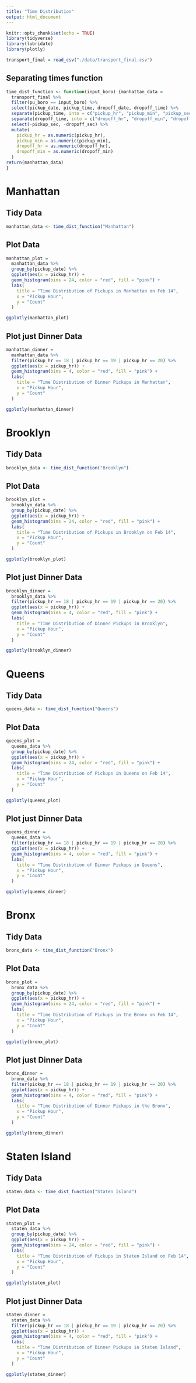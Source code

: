 ```yaml
---
title: "Time Distribution"
output: html_document
---
```


```r
knitr::opts_chunk$set(echo = TRUE)
library(tidyverse)
library(lubridate)
library(plotly)
```

```r
transport_final = read_csv("./data/transport_final.csv")
```

## Separating times function
```r
time_dist_function <- function(input_boro) {manhattan_data = 
  transport_final %>% 
  filter(pu_boro == input_boro) %>% 
  select(pickup_date, pickup_time, dropoff_date, dropoff_time) %>% 
  separate(pickup_time, into = c("pickup_hr", "pickup_min", "pickup_sec"), sep = ":") %>% 
  separate(dropoff_time, into = c("dropoff_hr", "dropoff_min", "dropoff_sec"), sep = ":") %>% 
  select(-pickup_sec, -dropoff_sec) %>% 
  mutate(
    pickup_hr = as.numeric(pickup_hr),
    pickup_min = as.numeric(pickup_min),
    dropoff_hr = as.numeric(dropoff_hr),
    dropoff_min = as.numeric(dropoff_min)
  )
return(manhattan_data)
}
```

# Manhattan
## Tidy Data
```r
manhattan_data <- time_dist_function("Manhattan")
```

## Plot Data
```r
manhattan_plot =
  manhattan_data %>% 
  group_by(pickup_date) %>% 
  ggplot(aes(x = pickup_hr)) +
  geom_histogram(bins = 24, color = "red", fill = "pink") +
  labs(
    title = "Time Distribution of Pickups in Manhattan on Feb 14",
    x = "Pickup Hour",
    y = "Count"
  )

ggplotly(manhattan_plot)
```

## Plot just Dinner Data
```r
manhattan_dinner =
  manhattan_data %>% 
  filter(pickup_hr == 18 | pickup_hr == 19 | pickup_hr == 20) %>% 
  ggplot(aes(x = pickup_hr)) +
  geom_histogram(bins = 4, color = "red", fill = "pink") +
  labs(
    title = "Time Distribution of Dinner Pickups in Manhattan",
    x = "Pickup Hour",
    y = "Count"
  )

ggplotly(manhattan_dinner)
```

# Brooklyn
## Tidy Data
```r
brooklyn_data <- time_dist_function("Brooklyn")
```

## Plot Data
```r
brooklyn_plot =
  brooklyn_data %>% 
  group_by(pickup_date) %>% 
  ggplot(aes(x = pickup_hr)) +
  geom_histogram(bins = 24, color = "red", fill = "pink") +
  labs(
    title = "Time Distribution of Pickups in Brooklyn on Feb 14",
    x = "Pickup Hour",
    y = "Count"
  )

ggplotly(brooklyn_plot)
```

## Plot just Dinner Data
```r
brooklyn_dinner =
  brooklyn_data %>% 
  filter(pickup_hr == 18 | pickup_hr == 19 | pickup_hr == 20) %>% 
  ggplot(aes(x = pickup_hr)) +
  geom_histogram(bins = 4, color = "red", fill = "pink") +
  labs(
    title = "Time Distribution of Dinner Pickups in Brooklyn",
    x = "Pickup Hour",
    y = "Count"
  )

ggplotly(brooklyn_dinner)
```

# Queens
## Tidy Data
```r
queens_data <- time_dist_function("Queens")
```

## Plot Data
```r
queens_plot =
  queens_data %>% 
  group_by(pickup_date) %>% 
  ggplot(aes(x = pickup_hr)) +
  geom_histogram(bins = 24, color = "red", fill = "pink") +
  labs(
    title = "Time Distribution of Pickups in Queens on Feb 14",
    x = "Pickup Hour",
    y = "Count"
  )

ggplotly(queens_plot)
```

## Plot just Dinner Data
```r
queens_dinner =
  queens_data %>% 
  filter(pickup_hr == 18 | pickup_hr == 19 | pickup_hr == 20) %>% 
  ggplot(aes(x = pickup_hr)) +
  geom_histogram(bins = 4, color = "red", fill = "pink") +
  labs(
    title = "Time Distribution of Dinner Pickups in Queens",
    x = "Pickup Hour",
    y = "Count"
  )

ggplotly(queens_dinner)
```

# Bronx
## Tidy Data
```r
bronx_data <- time_dist_function("Bronx")
```

## Plot Data
```r
bronx_plot =
  bronx_data %>% 
  group_by(pickup_date) %>% 
  ggplot(aes(x = pickup_hr)) +
  geom_histogram(bins = 24, color = "red", fill = "pink") +
  labs(
    title = "Time Distribution of Pickups in the Bronx on Feb 14",
    x = "Pickup Hour",
    y = "Count"
  )

ggplotly(bronx_plot)
```

## Plot just Dinner Data
```r
bronx_dinner =
  bronx_data %>% 
  filter(pickup_hr == 18 | pickup_hr == 19 | pickup_hr == 20) %>% 
  ggplot(aes(x = pickup_hr)) +
  geom_histogram(bins = 4, color = "red", fill = "pink") +
  labs(
    title = "Time Distribution of Dinner Pickups in the Bronx",
    x = "Pickup Hour",
    y = "Count"
  )

ggplotly(bronx_dinner)
```

# Staten Island
## Tidy Data
```r
staten_data <- time_dist_function("Staten Island")
```

## Plot Data
```r
staten_plot =
  staten_data %>% 
  group_by(pickup_date) %>% 
  ggplot(aes(x = pickup_hr)) +
  geom_histogram(bins = 24, color = "red", fill = "pink") +
  labs(
    title = "Time Distribution of Pickups in Staten Island on Feb 14",
    x = "Pickup Hour",
    y = "Count"
  )

ggplotly(staten_plot)
```

## Plot just Dinner Data
```r
staten_dinner =
  staten_data %>% 
  filter(pickup_hr == 18 | pickup_hr == 19 | pickup_hr == 20) %>% 
  ggplot(aes(x = pickup_hr)) +
  geom_histogram(bins = 4, color = "red", fill = "pink") +
  labs(
    title = "Time Distribution of Dinner Pickups in Staten Island",
    x = "Pickup Hour",
    y = "Count"
  )

ggplotly(staten_dinner)
```

